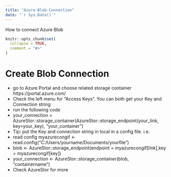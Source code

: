 ```yaml
---
title: "Azure-Blob-Connection"
date: "`r Sys.Date()`"
---
```


How to connect Azure Blob

```r
knitr::opts_chunk$set(
  collapse = TRUE,
  comment = "#>"
)
```


# Create Blob Connection
 - go to Azure Portal and choose related storage container https://portal.azure.com/
 - Check the left menu for "Access Keys". You can both get your Key and Connection string
 - run the following code
 - your_connection = AzureStor::storage_container(AzureStor::storage_endpoint(your_link, key=your_key), "your_container")
 - Tip: put the Key and connection string in local in a config file. i.e.
 - read config myazurecongif <- read.config("C:/Users/yourname/Documents/yourfile")
 - blob <- AzureStor::storage_endpoint(endpoint = myazurecongif[link],key = myazurecongif[key])
 - your_connection <- AzureStor::storage_container(blob, "containername")
 - Check AzureStor for more  
